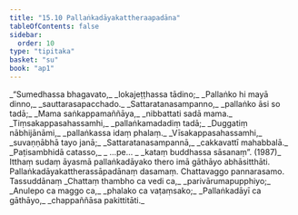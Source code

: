 ```yaml
---
title: "15.10 Pallaṅkadāyakattheraapadāna"
tableOfContents: false
sidebar:
  order: 10
type: "tipitaka"
basket: "su"
book: "ap1"
---
```



<DynamicBreadcrumb />

<Division number="48" book="ap1" bookNo="20" page="193">

<Paragraph number="2343" type="verses" book="ap1">
_“Sumedhassa bhagavato,_  
_lokajeṭṭhassa tādino;_  
_Pallaṅko hi mayā dinno,_  
_sauttarasapacchado._  

</Paragraph>

</Division>
<Division number="49" book="ap1" bookNo="20" page="193">

<Paragraph number="2344" type="verses" book="ap1">
_Sattaratanasampanno,_  
_pallaṅko āsi so tadā;_  
_Mama saṅkappamaññāya,_  
_nibbattati sadā mama._  

</Paragraph>

</Division>
<Division number="50" book="ap1" bookNo="20" page="193">

<Paragraph number="2345" type="verses" book="ap1">
_Tiṃsakappasahassamhi,_  
_pallaṅkamadadiṃ tadā;_  
_Duggatiṃ nābhijānāmi,_  
_pallaṅkassa idaṃ phalaṃ._  

</Paragraph>

</Division>
<Division number="51" book="ap1" bookNo="20" page="193">

<Paragraph number="2346" type="verses" book="ap1">
_Vīsakappasahassamhi,_  
_suvaṇṇābhā tayo janā;_  
_Sattaratanasampannā,_  
_cakkavattī mahabbalā._  

</Paragraph>

</Division>
<Division number="52" book="ap1" bookNo="20" page="193">

<Paragraph number="2347" type="verses" book="ap1">
_Paṭisambhidā catasso,_  
_ …pe… _  
_kataṃ buddhassa sāsanaṃ”. (1987)_  

</Paragraph>

<Paragraph number="2348" book="ap1">
Itthaṃ sudaṃ āyasmā pallaṅkadāyako thero imā gāthāyo abhāsitthāti.

</Paragraph>
</Division>

<Paragraph number="2349" type="center" book="ap1">
Pallaṅkadāyakattherassāpadānaṃ dasamaṃ.



</Paragraph>

<Paragraph number="2350" type="center" book="ap1">
Chattavaggo pannarasamo.



</Paragraph>

<Paragraph number="2351" type="center" book="ap1">
Tassuddānaṃ


</Paragraph>

<Paragraph number="2352" type="verses" book="ap1">
_Chattaṃ thambho ca vedi ca,_  
_parivārumapupphiyo;_  
_Anulepo ca maggo ca,_  
_phalako ca vaṭaṃsako;_  
_Pallaṅkadāyī ca gāthāyo,_  
_chappaññāsa pakittitāti._
</Paragraph>